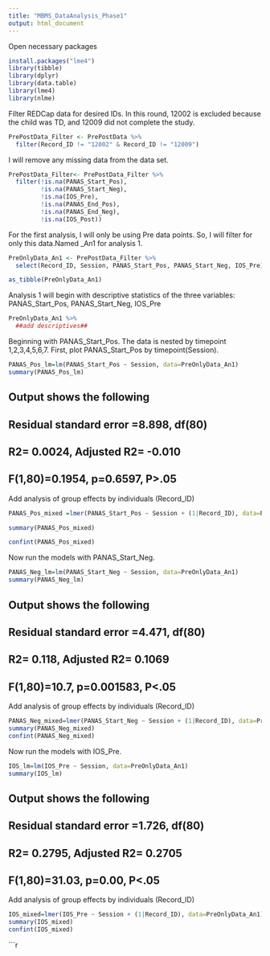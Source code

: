 ```yaml
---
title: "MBMS_DataAnalysis_Phase1"
output: html_document
---
```

Open necessary packages
```r
install.packages("lme4")
library(tibble)
library(dplyr)
library(data.table)
library(lme4)
library(nlme)
```

Filter REDCap data for desired IDs. In this round, 12002 is excluded because the child was TD, and 12009 did not complete the study. 
```r
PrePostData_Filter <- PrePostData %>%
  filter(Record_ID != "12002" & Record_ID != "12009")
```
I will remove any missing data from the data set. 
```r
PrePostData_Filter<- PrePostData_Filter %>%
  filter(!is.na(PANAS_Start_Pos),
         !is.na(PANAS_Start_Neg),
         !is.na(IOS_Pre),
         !is.na(PANAS_End_Pos),
         !is.na(PANAS_End_Neg),
         !is.na(IOS_Post))
```

For the first analysis, I will only be using Pre data points. So, I will filter for only this data.Named _An1 for analysis 1.
```r
PreOnlyData_An1 <- PrePostData_Filter %>%
  select(Record_ID, Session, PANAS_Start_Pos, PANAS_Start_Neg, IOS_Pre)

as_tibble(PreOnlyData_An1)
```

Analysis 1 will begin with descriptive statistics of the three variables: PANAS_Start_Pos, PANAS_Start_Neg, IOS_Pre
```r
PreOnlyData_An1 %>%
  ##add descriptives##
```

Beginning with PANAS_Start_Pos. The data is nested by timepoint 1,2,3,4,5,6,7. First, plot PANAS_Start_Pos by timepoint(Session). 
```r
PANAS_Pos_lm=lm(PANAS_Start_Pos ~ Session, data=PreOnlyData_An1)
summary(PANAS_Pos_lm)
```
## Output shows the following
## Residual standard error =8.898, df(80)
## R2= 0.0024, Adjusted R2= -0.010
## F(1,80)=0.1954, p=0.6597, P>.05

Add analysis of group effects by individuals (Record_ID)
```r
PANAS_Pos_mixed =lmer(PANAS_Start_Pos ~ Session + (1|Record_ID), data=PreOnlyData_An1)

summary(PANAS_Pos_mixed)

confint(PANAS_Pos_mixed)
```

Now run the models with PANAS_Start_Neg.
```r
PANAS_Neg_lm=lm(PANAS_Start_Neg ~ Session, data=PreOnlyData_An1)
summary(PANAS_Neg_lm)
```
## Output shows the following
## Residual standard error =4.471, df(80)
## R2= 0.118, Adjusted R2= 0.1069
## F(1,80)=10.7, p=0.001583, P<.05

Add analysis of group effects by individuals (Record_ID)
```r
PANAS_Neg_mixed=lmer(PANAS_Start_Neg ~ Session + (1|Record_ID), data=PreOnlyData_An1)
summary(PANAS_Neg_mixed)
confint(PANAS_Neg_mixed)
```

Now run the models with IOS_Pre.
```r
IOS_lm=lm(IOS_Pre ~ Session, data=PreOnlyData_An1)
summary(IOS_lm)
```
## Output shows the following
## Residual standard error =1.726, df(80)
## R2= 0.2795, Adjusted R2= 0.2705
## F(1,80)=31.03, p=0.00, P<.05
Add analysis of group effects by individuals (Record_ID)
```r
IOS_mixed=lmer(IOS_Pre ~ Session + (1|Record_ID), data=PreOnlyData_An1)
summary(IOS_mixed)
confint(IOS_mixed)
```


```r

